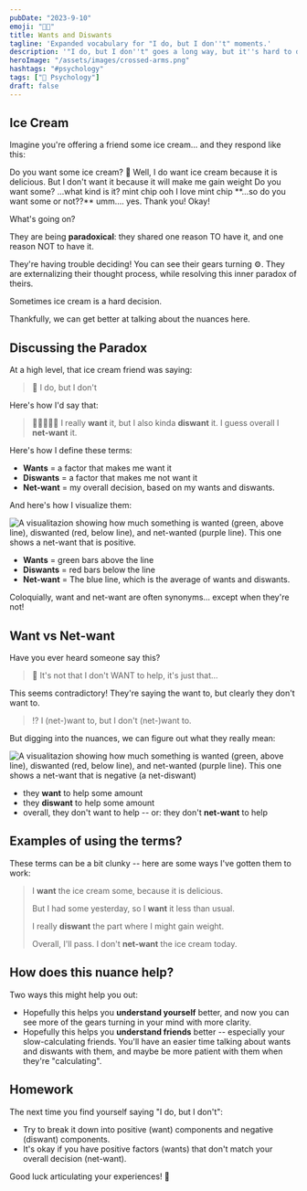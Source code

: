 ```yaml
---
pubDate: "2023-9-10"
emoji: "🙅🏻"
title: Wants and Diswants
tagline: 'Expanded vocabulary for "I do, but I don''t" moments.'
description: '"I do, but I don''t" goes a long way, but it''s hard to dig into the nuance without some richer vocabulary. These terms will help you understand yourself and others more deeply 🙏'
heroImage: "/assets/images/crossed-arms.png"
hashtags: "#psychology"
tags: ["🧠 Psychology"]
draft: false
---
```



## Ice Cream

Imagine you're offering a friend some ice cream... and they respond like this:

<PhoneVertical>
  <PersonB>Do you want some ice cream? 🍦</PersonB>
  <PersonA>Well, I do want ice cream because it is delicious.</PersonA>
  <PersonA>But I don't want it because it will make me gain weight</PersonA>
  <PersonB>Do you want some?</PersonB>
  <PersonA>...what kind is it?</PersonA>
  <PersonB>mint chip</PersonB>
  <PersonA>ooh I love mint chip</PersonA>
  <PersonB>**...so do you want some or not??**</PersonB>
  <PersonA>umm....</PersonA>
  <PersonA>yes. Thank you!</PersonA>
  <PersonB>Okay!</PersonB>
</PhoneVertical>

What's going on?

They are being **paradoxical**: they shared one reason TO have it, and one reason NOT to have it.

They're having trouble deciding! You can see their gears turning ⚙️. They are externalizing their thought process, while resolving this inner paradox of theirs.

Sometimes ice cream is a hard decision.

Thankfully, we can get better at talking about the nuances here.

## Discussing the Paradox

At a high level, that ice cream friend was saying:

> 🤔 I do, but I don't

Here's how I'd say that:

> 💚🙅🏻👍🏻 I really **want** it, but I also kinda **diswant** it. I guess overall I **net-want** it.

Here's how I define these terms:

- **Wants** = a factor that makes me want it
- **Diswants** = a factor that makes me not want it
- **Net-want** = my overall decision, based on my wants and diswants.

And here's how I visualize them:

![A visualitazion showing how much something is wanted (green, above line), diswanted (red, below line), and net-wanted (purple line). This one shows a net-want that is positive.](/assets/Wants_Diswants@2x.png)

- **Wants** = green bars above the line
- **Diswants** = red bars below the line
- **Net-want** = The blue line, which is the average of wants and diswants.

Coloquially, want and net-want are often synonyms... except when they're not!

## Want vs Net-want

Have you ever heard someone say this?

> 🤔 It's not that I don't WANT to help, it's just that...

This seems contradictory! They're saying the want to, but clearly they don't want to.

> ⁉️ I (net-)want to, but I don't (net-)want to.

But digging into the nuances, we can figure out what they really mean:

![A visualitazion showing how much something is wanted (green, above line), diswanted (red, below line), and net-wanted (purple line). This one shows a net-want that is negative (a net-diswant)](/assets/Wants_Diswants_2@2x.png)

- they **want** to help some amount
- they **diswant** to help some amount
- overall, they don't want to help -- or: they don't **net-want** to help

## Examples of using the terms?

These terms can be a bit clunky -- here are some ways I've gotten them to work:

> I **want** the ice cream some, because it is delicious.
>
> But I had some yesterday, so I **want** it less than usual.
>
> I really **diswant** the part where I might gain weight.
>
> Overall, I'll pass. I don't **net-want** the ice cream today.

## How does this nuance help?

Two ways this might help you out:

- Hopefully this helps you **understand yourself** better, and now you can see more of the gears turning in your mind with more clarity.
- Hopefully this helps you **understand friends** better -- especially your slow-calculating friends. You'll have an easier time talking about wants and diswants with them, and maybe be more patient with them when they're "calculating".

## Homework

The next time you find yourself saying "I do, but I don't":

- Try to break it down into positive (want) components and negative (diswant) components.
- It's okay if you have positive factors (wants) that don't match your overall decision (net-want).

Good luck articulating your experiences! 🎉
